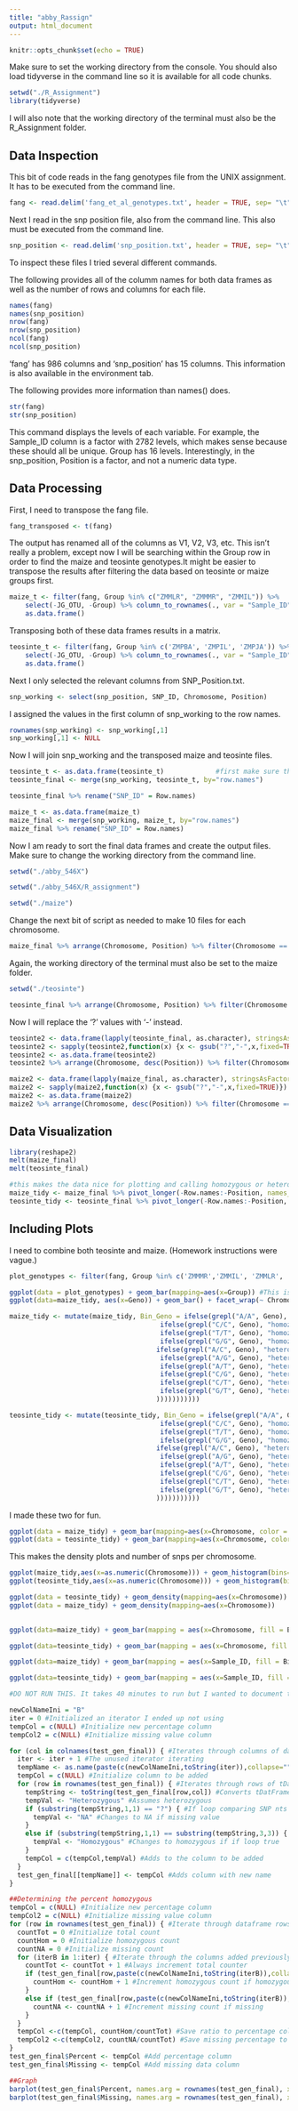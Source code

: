 ```yaml
---
title: "abby_Rassign"
output: html_document
---
```


```r
knitr::opts_chunk$set(echo = TRUE)
```


Make sure to set the working directory from the console. You should also load tidyverse in the command line so it is available for all code chunks.
```r
setwd("./R_Assignment")
library(tidyverse)
```

I will also note that the working directory of the terminal must also be the R_Assignment folder.

## Data Inspection

This bit of code reads in the fang genotypes file from the UNIX assignment. It has to be executed from the command line.
```r
fang <- read.delim('fang_et_al_genotypes.txt', header = TRUE, sep= "\t")
```

Next I read in the snp position file, also from the command line. This also must be executed from the command line.
```r
snp_position <- read.delim('snp_position.txt', header = TRUE, sep= "\t")
```

To inspect these files I tried several different commands.

The following provides all of the columm names for both data frames as well as the number of rows and columns for each file.
```r
names(fang)
names(snp_position)
nrow(fang)
nrow(snp_position)
ncol(fang)
ncol(snp_position)
```

'fang' has 986 columns and 'snp_position' has 15 columns. This information is also available in the environment tab.

The following provides more information than names() does.
```r
str(fang)
str(snp_position)
```

This command displays the levels of each variable. For example, the Sample_ID column is a factor with 2782 levels, which makes sense because these should all be unique. Group has 16 levels. Interestingly, in the snp_position, Position is a factor, and not a numeric data type.

## Data Processing

First, I need to transpose the fang file. 

```r
fang_transposed <- t(fang)
```

The output has renamed all of the columns as V1, V2, V3, etc. This isn't really a problem, except now I will be searching within the Group row in order to find the maize and teosinte genotypes.It might be easier to transpose the results after filtering the data based on teosinte or maize groups first.

```r
maize_t <- filter(fang, Group %in% c("ZMMLR", "ZMMMR", "ZMMIL")) %>%
    select(-JG_OTU, -Group) %>% column_to_rownames(., var = "Sample_ID") %>% t() %>%
    as.data.frame()
```

Transposing both of these data frames results in a matrix.

```r
teosinte_t <- filter(fang, Group %in% c('ZMPBA', 'ZMPIL', 'ZMPJA')) %>%
    select(-JG_OTU, -Group) %>% column_to_rownames(., var = "Sample_ID") %>% t() %>%
    as.data.frame() 
```


Next I only selected the relevant columns from SNP_Position.txt.

```r
snp_working <- select(snp_position, SNP_ID, Chromosome, Position)
```

I assigned the values in the first column of snp_working to the row names.

```r
rownames(snp_working) <- snp_working[,1]
snp_working[,1] <- NULL
```

Now I will join snp_working and the transposed maize and teosinte files.

```r
teosinte_t <- as.data.frame(teosinte_t)             #first make sure that the transposed matrices behave like data frames
teosinte_final <- merge(snp_working, teosinte_t, by="row.names") 

teosinte_final %>% rename("SNP_ID" = Row.names)
```

```r
maize_t <- as.data.frame(maize_t)
maize_final <- merge(snp_working, maize_t, by="row.names")
maize_final %>% rename("SNP_ID" = Row.names)

```


Now I am ready to sort the final data frames and create the output files. Make sure to change the working directory from the command line.

```r
setwd("./abby_546X")

```

```r
setwd("./abby_546X/R_assignment")
```


```r
setwd("./maize")
```

Change the next bit of script as needed to make 10 files for each chromosome.
```r
maize_final %>% arrange(Chromosome, Position) %>% filter(Chromosome == 1) %>% write.table("maize_chr1_for.txt", sep="\t",col.names = FALSE, row.names = FALSE, quote = FALSE)
```


Again, the working directory of the terminal must also be set to the maize folder.


```r
setwd("./teosinte")
```

```r
teosinte_final %>% arrange(Chromosome, Position) %>% filter(Chromosome == 2) %>% write.table("teosinte_chr2_for.txt", sep="\t",col.names = FALSE, row.names = FALSE, quote = FALSE)
```

Now I will replace the '?' values with '-' instead.

```r
teosinte2 <- data.frame(lapply(teosinte_final, as.character), stringsAsFactors=FALSE)
teosinte2 <- sapply(teosinte2,function(x) {x <- gsub("?","-",x,fixed=TRUE)})
teosinte2 <- as.data.frame(teosinte2)
teosinte2 %>% arrange(Chromosome, desc(Position)) %>% filter(Chromosome == 9) %>% write.table("teosinte_chr9_rev.txt", sep="\t",col.names = FALSE, row.names = FALSE, quote = FALSE)

```

```r
maize2 <- data.frame(lapply(maize_final, as.character), stringsAsFactors=FALSE)
maize2 <- sapply(maize2,function(x) {x <- gsub("?","-",x,fixed=TRUE)})
maize2 <- as.data.frame(maize2)
maize2 %>% arrange(Chromosome, desc(Position)) %>% filter(Chromosome == 9) %>% write.table("maize_chr9_rev.txt", sep="\t",col.names = FALSE, row.names = FALSE, quote = FALSE)
```

## Data Visualization

```r
library(reshape2)
melt(maize_final)
melt(teosinte_final)

#this makes the data nice for plotting and calling homozygous or heterogenous 
maize_tidy <- maize_final %>% pivot_longer(-Row.names:-Position, names_to = "Sample_ID", values_to = "Geno") 
teosinte_tidy <- teosinte_final %>% pivot_longer(-Row.names:-Position, names_to = "Sample_ID", values_to = "Geno")
```


## Including Plots

I need to combine both teosinte and maize. (Homework instructions were vague.)
```r
plot_genotypes <- filter(fang, Group %in% c('ZMMMR','ZMMIL', 'ZMMLR', 'ZMPBA', 'ZMPIL', 'ZMPJA')) %>% column_to_rownames(., var = "Sample_ID") 

ggplot(data = plot_genotypes) + geom_bar(mapping=aes(x=Group)) #This is my plot of choice.
ggplot(data=maize_tidy, aes(x=Geno)) + geom_bar() + facet_wrap(~ Chromosome)
```



```r
maize_tidy <- mutate(maize_tidy, Bin_Geno = ifelse(grepl("A/A", Geno), "homozygous",
                                      ifelse(grepl("C/C", Geno), "homozygous",
                                      ifelse(grepl("T/T", Geno), "homozygous",
                                      ifelse(grepl("G/G", Geno), "homozygous",
                                     ifelse(grepl("A/C", Geno), "heterozygous",
                                      ifelse(grepl("A/G", Geno), "heterozygous",
                                      ifelse(grepl("A/T", Geno), "heterozygous",
                                      ifelse(grepl("C/G", Geno), "heterozygous",
                                      ifelse(grepl("C/T", Geno), "heterozygous",
                                      ifelse(grepl("G/T", Geno), "heterozygous", "missing"
                                     )))))))))))

teosinte_tidy <- mutate(teosinte_tidy, Bin_Geno = ifelse(grepl("A/A", Geno), "homozygous",
                                      ifelse(grepl("C/C", Geno), "homozygous",
                                      ifelse(grepl("T/T", Geno), "homozygous",
                                      ifelse(grepl("G/G", Geno), "homozygous",
                                     ifelse(grepl("A/C", Geno), "heterozygous",
                                      ifelse(grepl("A/G", Geno), "heterozygous",
                                      ifelse(grepl("A/T", Geno), "heterozygous",
                                      ifelse(grepl("C/G", Geno), "heterozygous",
                                      ifelse(grepl("C/T", Geno), "heterozygous",
                                      ifelse(grepl("G/T", Geno), "heterozygous", "missing"
                                     )))))))))))

```


I made these two for fun.
```r
ggplot(data = maize_tidy) + geom_bar(mapping=aes(x=Chromosome, color = Geno))
ggplot(data = teosinte_tidy) + geom_bar(mapping=aes(x=Chromosome, color = Geno))

```


This makes the density plots and number of snps per chromosome.
```r
ggplot(maize_tidy,aes(x=as.numeric(Chromosome))) + geom_histogram(bins=12, aes(fill =Chromosome))
ggplot(teosinte_tidy,aes(x=as.numeric(Chromosome))) + geom_histogram(bins=12, aes(fill =Chromosome))

```


```r
ggplot(data = teosinte_tidy) + geom_density(mapping=aes(x=Chromosome))
ggplot(data = maize_tidy) + geom_density(mapping=aes(x=Chromosome))
       
```


```r
ggplot(data=maize_tidy) + geom_bar(mapping = aes(x=Chromosome, fill = Bin_Geno), position = "fill")
```

```r
ggplot(data=teosinte_tidy) + geom_bar(mapping = aes(x=Chromosome, fill = Bin_Geno), position = "fill")
```

```r
ggplot(data=maize_tidy) + geom_bar(mapping = aes(x=Sample_ID, fill = Bin_Geno), position = "fill")
```


```r
ggplot(data=teosinte_tidy) + geom_bar(mapping = aes(x=Sample_ID, fill = Bin_Geno), position = "fill")
```




```r

#DO NOT RUN THIS. It takes 40 minutes to run but I wanted to document the first way I solved the heterzygous/homozygous bit.

newColNameIni = "B"
iter = 0 #Initialized an iterator I ended up not using
tempCol = c(NULL) #Initialize new percentage column
tempCol2 = c(NULL) #Initialize missing value column

for (col in colnames(test_gen_final)) { #Iterates through columns of dataframe
  iter <- iter + 1 #The unused iterator iterating
  tempName <- as.name(paste(c(newColNameIni,toString(iter)),collapse="")) #Naming new column
  tempCol = c(NULL) #Initialize column to be added
  for (row in rownames(test_gen_final)) { #Iterates through rows of tDatFram dataframe
    tempString <- toString(test_gen_final[row,col]) #Converts tDatFrame values to true string
    tempVal <- "Heterozygous" #Assumes heterozygous
    if (substring(tempString,1,1) == "?") { #If loop comparing SNP nts
      tempVal <- "NA" #Changes to NA if missing value
    }
    else if (substring(tempString,1,1) == substring(tempString,3,3)) { #If loop comparing SNP nts
      tempVal <- "Homozygous" #Changes to homozygous if if loop true
    }
    tempCol = c(tempCol,tempVal) #Adds to the column to be added
  }
  test_gen_final[[tempName]] <- tempCol #Adds column with new name
}

##Determining the percent homozygous
tempCol = c(NULL) #Initialize new percentage column
tempCol2 = c(NULL) #Initialize missing value column
for (row in rownames(test_gen_final)) { #Iterate through dataframe rows
  countTot = 0 #Initialize total count
  countHom = 0 #Initialize homozygous count
  countNA = 0 #Initialize missing count
  for (iterB in 1:iter) { #Iterate through the columns added previously
    countTot <- countTot + 1 #Always increment total counter
    if (test_gen_final[row,paste(c(newColNameIni,toString(iterB)),collapse="")]=="Homozygous") { #Ask if homozygous
      countHom <- countHom + 1 #Increment homozygous count if homozygous
    }
    else if (test_gen_final[row,paste(c(newColNameIni,toString(iterB)),collapse="")]=="NA") { #Ask if missing
      countNA <- countNA + 1 #Increment missing count if missing
    }
  }
  tempCol <-c(tempCol, countHom/countTot) #Save ratio to percentage column
  tempCol2 <-c(tempCol2, countNA/countTot) #Save missing percentage to a new column
}
test_gen_final$Percent <- tempCol #Add percentage column
test_gen_final$Missing <- tempCol #Add missing data column

##Graph
barplot(test_gen_final$Percent, names.arg = rownames(test_gen_final), xlab = "site", ylab = "Fraction Homozygous Alleles")
barplot(test_gen_final$Missing, names.arg = rownames(test_gen_final), xlab = "site", ylab = "Fraction Missing Data")
```







